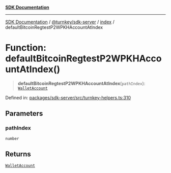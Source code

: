 [**SDK Documentation**](../../../../README.mdx)

***

[SDK Documentation](../../../../packages.mdx) / [@turnkey/sdk-server](../../README.mdx) / [index](../README.mdx) / defaultBitcoinRegtestP2WPKHAccountAtIndex

# Function: defaultBitcoinRegtestP2WPKHAccountAtIndex()

> **defaultBitcoinRegtestP2WPKHAccountAtIndex**(`pathIndex`): [`WalletAccount`](../interfaces/WalletAccount.mdx)

Defined in: [packages/sdk-server/src/turnkey-helpers.ts:310](https://github.com/tkhq/sdk/blob/078f5423e923fbd1d7fd39440402d7f01d09c3d0/packages/sdk-server/src/turnkey-helpers.ts#L310)

## Parameters

### pathIndex

`number`

## Returns

[`WalletAccount`](../interfaces/WalletAccount.mdx)

